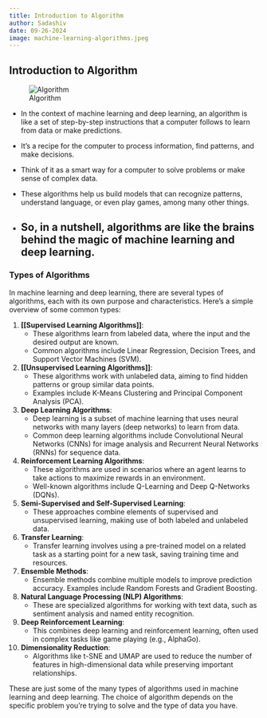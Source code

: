 ```yaml
---
title: Introduction to Algorithm
author: Sadashiv
date: 09-26-2024
image: machine-learning-algorithms.jpeg
---
```


## Introduction to Algorithm

![Algorithm](machine-learning-algorithms.jpeg)

-   In the context of machine learning and deep learning, an algorithm is like a set of step-by-step instructions that a computer follows to learn from data or make predictions.

-   It's a recipe for the computer to process information, find patterns, and make decisions.

-   Think of it as a smart way for a computer to solve problems or make sense of complex data.

-   These algorithms help us build models that can recognize patterns, understand language, or even play games, among many other things.

-   

    ## So, in a nutshell, algorithms are like the brains behind the magic of machine learning and deep learning.

### Types of Algorithms

In machine learning and deep learning, there are several types of algorithms, each with its own purpose and characteristics. Here's a simple overview of some common types:

1.  **\[\[Supervised Learning Algorithms\]\]**:
    -   These algorithms learn from labeled data, where the input and the desired output are known.
    -   Common algorithms include Linear Regression, Decision Trees, and Support Vector Machines (SVM). <br>
2.  **\[\[Unsupervised Learning Algorithms\]\]**:
    -   These algorithms work with unlabeled data, aiming to find hidden patterns or group similar data points.
    -   Examples include K-Means Clustering and Principal Component Analysis (PCA).
3.  **Deep Learning Algorithms**:
    -   Deep learning is a subset of machine learning that uses neural networks with many layers (deep networks) to learn from data.
    -   Common deep learning algorithms include Convolutional Neural Networks (CNNs) for image analysis and Recurrent Neural Networks (RNNs) for sequence data.
4.  **Reinforcement Learning Algorithms**:
    -   These algorithms are used in scenarios where an agent learns to take actions to maximize rewards in an environment.
    -   Well-known algorithms include Q-Learning and Deep Q-Networks (DQNs).
5.  **Semi-Supervised and Self-Supervised Learning**:
    -   These approaches combine elements of supervised and unsupervised learning, making use of both labeled and unlabeled data.
6.  **Transfer Learning**:
    -   Transfer learning involves using a pre-trained model on a related task as a starting point for a new task, saving training time and resources.
7.  **Ensemble Methods**:
    -   Ensemble methods combine multiple models to improve prediction accuracy. Examples include Random Forests and Gradient Boosting.
8.  **Natural Language Processing (NLP) Algorithms**:
    -   These are specialized algorithms for working with text data, such as sentiment analysis and named entity recognition.
9.  **Deep Reinforcement Learning**:
    -   This combines deep learning and reinforcement learning, often used in complex tasks like game playing (e.g., AlphaGo).
10. **Dimensionality Reduction**:
    -   Algorithms like t-SNE and UMAP are used to reduce the number of features in high-dimensional data while preserving important relationships.

These are just some of the many types of algorithms used in machine learning and deep learning. The choice of algorithm depends on the specific problem you're trying to solve and the type of data you have.